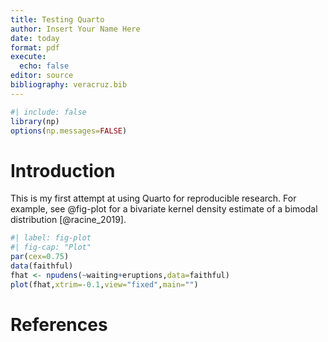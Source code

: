 ```yaml
---
title: Testing Quarto
author: Insert Your Name Here
date: today
format: pdf
execute:
  echo: false
editor: source
bibliography: veracruz.bib
---
```


```r
#| include: false
library(np)
options(np.messages=FALSE)
```

# Introduction

This is my first attempt at using Quarto for reproducible research. For example, see @fig-plot for a bivariate kernel density estimate of a bimodal distribution [@racine_2019].

```r
#| label: fig-plot
#| fig-cap: "Plot"
par(cex=0.75)
data(faithful)
fhat <- npudens(~waiting+eruptions,data=faithful)
plot(fhat,xtrim=-0.1,view="fixed",main="")
```

# References
